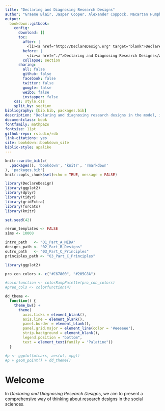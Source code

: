 ```yaml
---
title: "Declaring and Diagnosing Research Designs"
author: "Graeme Blair, Jasper Cooper, Alexander Coppock, Macartan Humphreys"
output:
  bookdown::gitbook:
    config:
      download: []
      toc:
        after: |
          <li><a href="http://DeclareDesign.org" target="blank">DeclareDesign</a></li>
        before: |
          <li><a href="./">Declaring and Diagnosing Research Designs</a></li>
        collapse: section
      sharing: 
        all: false
        github: false
        facebook: false
        twitter: false
        google: false
        weibo: false
        instapper: false
    css: style.css
    split_by: section
bibliography: [bib.bib, packages.bib]
description: "Declaring and diagnosing research designs in the model, inquiry, data strategy, analysis strategy (MIDA) framework"
documentclass: book
fontfamily: mathpazo
fontsize: 11pt
github-repo: rstudio/rdb
link-citations: yes
site: bookdown::bookdown_site
biblio-style: apalike
---
```



```r
knitr::write_bib(c(
  .packages(), 'bookdown', 'knitr', 'rmarkdown'
), 'packages.bib')
knitr::opts_chunk$set(echo = TRUE, message = FALSE)
```


```r
library(DeclareDesign)
library(ggplot2)
library(dplyr)
library(tidyr)
library(gridExtra)
library(forcats)
library(knitr)

set.seed(42)

rerun_templates <- FALSE
sims <- 10000

intro_path   <- "01_Part_A_MIDA"
designs_path <- "02_Part_B_Designs"
outro_path   <- "03_Part_C_Principles"
principles_path <- "03_Part_C_Principles"

library(ggplot2)

pro_con_colors <- c("#C67800", "#205C8A")

#colorfunction <- colorRampPalette(pro_con_colors)
#pred_cols <- colorfunction(4)

dd_theme <-
  function() {
    theme_bw() +
      theme(
        axis.ticks = element_blank(),
        axis.line = element_blank(),
        panel.border = element_blank(),
        panel.grid.major = element_line(color = '#eeeeee'),
        strip.background = element_blank(),
        legend.position = "bottom",
        text = element_text(family = "Palatino"))
  }

#p <- ggplot(mtcars, aes(wt, mpg))
#p + geom_point() + dd_theme()

```

# Welcome {-}

In *Declaring and Diagnosing Research Designs*, we aim to present a comprehensive way of thinking about research designs in the social sciences. 



